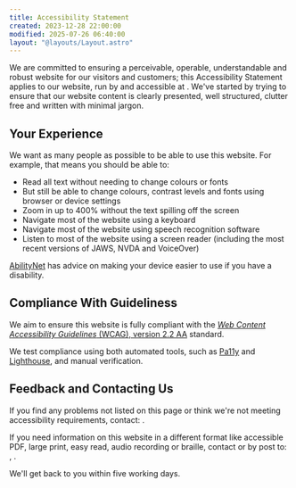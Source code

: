 ```yaml
---
title: Accessibility Statement
created: 2023-12-28 22:00:00
modified: 2025-07-26 06:40:00
layout: "@layouts/Layout.astro"
---
```



We are committed to ensuring a perceivable, operable, understandable and robust website for our visitors and customers; this Accessibility Statement applies to our website, run by <BusinessLegalName/> and accessible at <BusinessWebsite/>. We've started by trying to ensure that our website content is clearly presented, well structured, clutter free and written with minimal jargon.

## Your Experience

We want as many people as possible to be able to use this website. For example, that means you should be able to:

- Read all text without needing to change colours or fonts
- But still be able to change colours, contrast levels and fonts using browser or device settings
- Zoom in up to 400% without the text spilling off the screen
- Navigate most of the website using a keyboard
- Navigate most of the website using speech recognition software
- Listen to most of the website using a screen reader (including the most recent versions of JAWS, NVDA and VoiceOver)

[AbilityNet](https://mcmw.abilitynet.org.uk/) has advice on making your device easier to use if you have a disability.

## Compliance With Guideliness

We aim to ensure this website is fully compliant with the [<dfn id="wcag">Web Content Accessibility Guidelines</dfn> (<abbr>WCAG</abbr>), version 2.2 AA](https://www.w3.org/TR/WCAG22/) standard.

We test compliance using both automated tools, such as [Pa11y](https://github.com/pa11y/pa11y) and [Lighthouse](https://developer.chrome.com/docs/lighthouse/overview), and manual verification.

## Feedback and Contacting Us

If you find any problems not listed on this page or think we're not meeting accessibility requirements, contact: <BusinessContactReception/>.

If you need information on this website in a different format like accessible PDF, large print, easy read, audio recording or braille, contact <BusinessContactReception/> or by post to: <BusinessLegalName/>, <BusinessOffice/>.

We'll get back to you within five working days.
